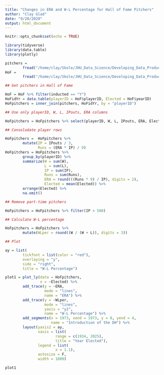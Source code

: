 ```yaml
---
title: "Changes in ERA and W-L Percentage for Hall of Fame Pitchers"
author: "Clay Glad"
date: "9/20/2020"
output: html_document
---
```


```r
knitr::opts_chunk$set(echo = TRUE)
```

```r
library(tidyverse)
library(data.table)
library(plotly)

pitchers =
        fread("/home/clay/Skole/JHU_Data_Science/Developing_Data_Products/Week_3_project/baseballdatabank-master/core/Pitching.csv")
HoF =
        fread("/home/clay/Skole/JHU_Data_Science/Developing_Data_Products/Week_3_project/baseballdatabank-master/core/HallOfFame.csv")

## Get pitchers in Hall of Fame

HoF = HoF %>% filter(inducted == "Y")
HoFidYr = data.table(playerID = HoF$playerID, Elected = HoF$yearID)
HoFpitchers = inner_join(pitchers, HoFidYr, by = "playerID")

## Use only playerID, W, L, IPouts, ERA columns

HoFpitchers = HoFpitchers %>% select(playerID, W, L, IPouts, ERA, Elected)

## Consolodate player rows

HoFpitchers =  HoFpitchers %>%
        mutate(IP = IPouts / 3,
               Runs = (ERA * IP) / 9)
HoFpitchers = HoFpitchers %>%
        group_by(playerID) %>%
        summarize(W = sum(W),
                  L = sum(L),
                  IP = sum(IP),
                  Runs = sum(Runs),
                  ERA = round(((Runs * 9) / IP), digits = 2),
                  Elected = mean(Elected)) %>%
        arrange(Elected) %>%
        na.omit()

## Remove part-time pitchers

HoFpitchers = HoFpitchers %>% filter(IP > 500)

## Calculate W-L percentage

HoFpitchers = HoFpitchers %>%
        mutate(WLper = round((W / (W + L)), digits = 3))

## Plot

ay = list(
        tickfont = list(color = "red"),
        overlaying = "y",
        side = "right",
        title = "W-L Percentage")

plot1 = plot_ly(data = HoFpitchers,
                x = ~Elected) %>%
        add_trace(y = ~ERA,
                  mode = "lines",
                  name = "ERA") %>%
        add_trace(y = ~WLper,
                  mode = "lines",
                  yaxis = "y2",
                  name = "W-L Percentage") %>%
        add_segments(x = 1973, xend = 1973, y = 0, yend = 4,
                     name = "Introduction of the DH") %>%
        layout(yaxis2 = ay,
               xaxis = list(
                       range = c(1934, 2025),
                       title = "Year Elected"),
               legend = list(
                       x = 1.1),
               autosize = F,
               width = 1000)

plot1
        
```


